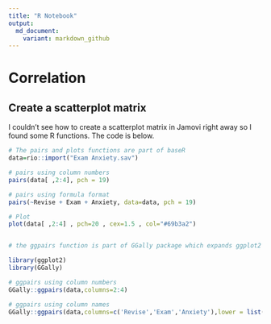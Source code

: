---
title: "R Notebook"
output:
  md_document:
    variant: markdown_github
---

#  Correlation

## Create a scatterplot matrix

I couldn't see how to create a scatterplot matrix in Jamovi right away so I found some R functions. The code is below.

```{r}
# The pairs and plots functions are part of baseR
data=rio::import("Exam Anxiety.sav")

# pairs using column numbers
pairs(data[ ,2:4], pch = 19)

# pairs using formula format
pairs(~Revise + Exam + Anxiety, data=data, pch = 19)

# Plot
plot(data[ ,2:4] , pch=20 , cex=1.5 , col="#69b3a2")


# the ggpairs function is part of GGally package which expands ggplot2 package

library(ggplot2)
library(GGally)

# ggpairs using column numbers
GGally::ggpairs(data,columns=2:4)

# ggpairs using column names
GGally::ggpairs(data,columns=c('Revise','Exam','Anxiety'),lower = list(continuous = "smooth"))

```


